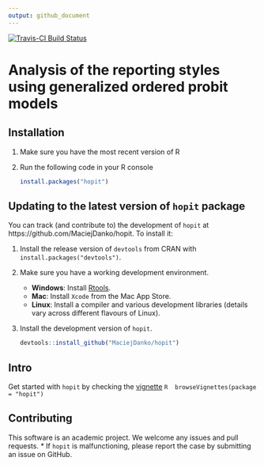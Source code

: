 ```yaml
---
output: github_document
---
```


[![Travis-CI Build Status](https://travis-ci.org/MaciejDanko/hopit.svg?branch=master)](https://travis-ci.org/MaciejDanko/hopit)

# Analysis of the reporting styles using generalized ordered probit models

## Installation

1. Make sure you have the most recent version of R
2. Run the following code in your R console 

   ```R
   install.packages("hopit")
   ```

## Updating to the latest version of `hopit` package

You can track (and contribute to) the development of `hopit` at https://github.com/MaciejDanko/hopit. To install it:

1. Install the release version of `devtools` from CRAN with `install.packages("devtools")`.

2. Make sure you have a working development environment.
    * **Windows**: Install [Rtools](https://CRAN.R-project.org/bin/windows/Rtools/).
    * **Mac**: Install `Xcode` from the Mac App Store.
    * **Linux**: Install a compiler and various development libraries (details vary across different flavours of Linux).

3. Install the development version of `hopit`.

   ```R
   devtools::install_github("MaciejDanko/hopit")
   ```

## Intro
Get started with `hopit` by checking the [vignette](https://github.com/MaciejDanko/hopit/tree/master/inst/doc/vignette.pdf) 
 ```R
 browseVignettes(package = "hopit") 
 ```

## Contributing
This software is an academic project. We welcome any issues and pull requests.
* If `hopit` is malfunctioning, please report the case by submitting an issue on GitHub.
